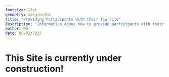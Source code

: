 ```yaml
---
fontsize: 12pt
geometry: margin=3cm
title: "Providing Participants with their T1w File"
description: "Information about how to provide participants with their T1w image"
author: MG
date: 08/03/2025
---
```


# This Site is currently under construction!
